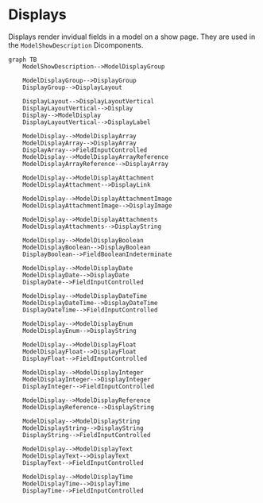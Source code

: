 # Displays

Displays render invidual fields in a model on a show page. They are used in the `ModelShowDescription` Dicomponents.

```mermaid
graph TB
    ModelShowDescription-->ModelDisplayGroup

    ModelDisplayGroup-->DisplayGroup
    DisplayGroup-->DisplayLayout

    DisplayLayout-->DisplayLayoutVertical
    DisplayLayoutVertical-->Display
    Display-->ModelDisplay
    DisplayLayoutVertical-->DisplayLabel

    ModelDisplay-->ModelDisplayArray
    ModelDisplayArray-->DisplayArray
    DisplayArray-->FieldInputControlled
    ModelDisplay-->ModelDisplayArrayReference
    ModelDisplayArrayReference-->DisplayArray

    ModelDisplay-->ModelDisplayAttachment
    ModelDisplayAttachment-->DisplayLink

    ModelDisplay-->ModelDisplayAttachmentImage
    ModelDisplayAttachmentImage-->DisplayImage

    ModelDisplay-->ModelDisplayAttachments
    ModelDisplayAttachments-->DisplayString

    ModelDisplay-->ModelDisplayBoolean
    ModelDisplayBoolean-->DisplayBoolean
    DisplayBoolean-->FieldBooleanIndeterminate

    ModelDisplay-->ModelDisplayDate
    ModelDisplayDate-->DisplayDate
    DisplayDate-->FieldInputControlled

    ModelDisplay-->ModelDisplayDateTime
    ModelDisplayDateTime-->DisplayDateTime
    DisplayDateTime-->FieldInputControlled

    ModelDisplay-->ModelDisplayEnum
    ModelDisplayEnum-->DisplayString

    ModelDisplay-->ModelDisplayFloat
    ModelDisplayFloat-->DisplayFloat
    DisplayFloat-->FieldInputControlled

    ModelDisplay-->ModelDisplayInteger
    ModelDisplayInteger-->DisplayInteger
    DisplayInteger-->FieldInputControlled

    ModelDisplay-->ModelDisplayReference
    ModelDisplayReference-->DisplayString

    ModelDisplay-->ModelDisplayString
    ModelDisplayString-->DisplayString
    DisplayString-->FieldInputControlled

    ModelDisplay-->ModelDisplayText
    ModelDisplayText-->DisplayText
    DisplayText-->FieldInputControlled

    ModelDisplay-->ModelDisplayTime
    ModelDisplayTime-->DisplayTime
    DisplayTime-->FieldInputControlled
```
